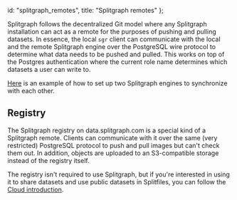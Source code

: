   id: "splitgraph_remotes",
  title: "Splitgraph remotes"
};

Splitgraph follows the decentralized Git model where any Splitgraph installation can act as a remote
for the purposes of pushing and pulling datasets. In essence, the local `sgr` client can communicate
with the local and the remote Splitgraph engine over the PostgreSQL wire protocol to determine
what data needs to be pushed and pulled. This works on top of the Postgres authentication where
the current role name determines which datasets a user can write to.

[Here](https://github.com/splitgraph/splitgraph/tree/master/examples/push-to-other-engine) is an
example of how to set up two Splitgraph engines to synchronize with each other.

## Registry

The Splitgraph registry on data.splitgraph.com is a special kind of a Splitgraph remote. Clients
can communicate with it over the same (very restricted) PostgreSQL protocol to push and pull
images but can't check them out. In addition, objects are uploaded to an S3-compatible storage
instead of the registry itself.

The registry isn't required to use Splitgraph, but if you're interested in using it to share
datasets and use public datasets in Splitfiles, you can follow the [Cloud introduction](../splitgraph_cloud/introduction).